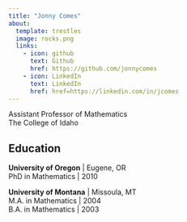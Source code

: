 ```yaml
---
title: "Jonny Comes"
about:
  template: trestles
  image: rocks.png
  links:
    - icon: github
      text: Github
      href: https://github.com/jonnycomes
    - icon: LinkedIn
      text: LinkedIn
      href: href=https://linkedin.com/in/jcomes
---
```



Assistant Professor of Mathematics
<br>
The College of Idaho

## Education

**University of Oregon** | Eugene, OR
<br>
PhD in Mathematics | 2010 

**University of Montana** | Missoula, MT
<br>
M.A. in Mathematics | 2004
<br>
B.A. in Mathematics | 2003







